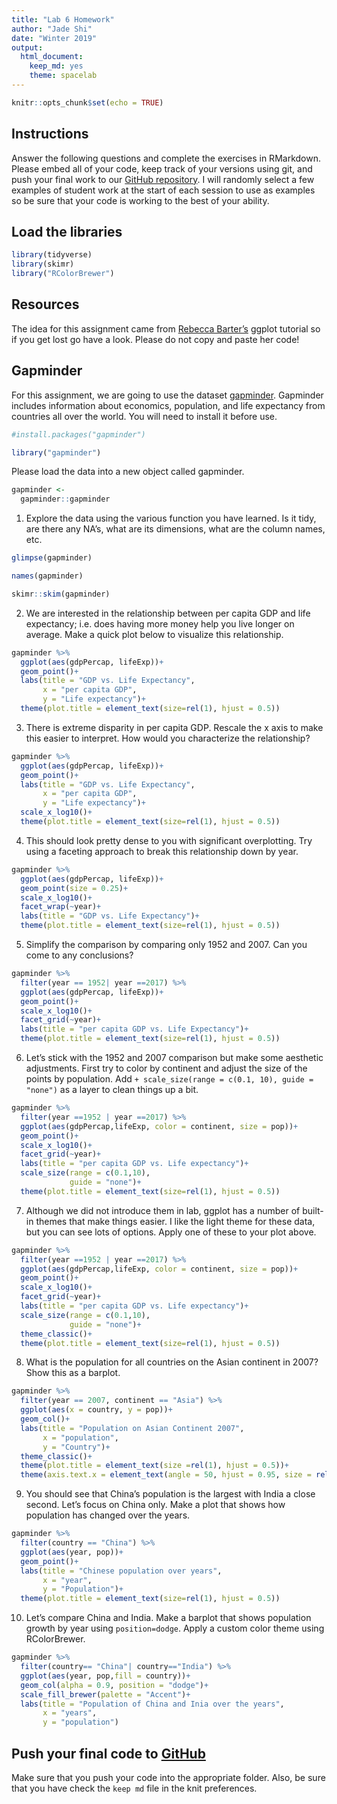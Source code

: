 ```yaml
---
title: "Lab 6 Homework"
author: "Jade Shi"
date: "Winter 2019"
output:
  html_document:
    keep_md: yes
    theme: spacelab
---
```


```r
knitr::opts_chunk$set(echo = TRUE)
```

## Instructions
Answer the following questions and complete the exercises in RMarkdown. Please embed all of your code, keep track of your versions using git, and push your final work to our [GitHub repository](https://github.com/FRS417-DataScienceBiologists). I will randomly select a few examples of student work at the start of each session to use as examples so be sure that your code is working to the best of your ability.

## Load the libraries
```r
library(tidyverse)
library(skimr)
library("RColorBrewer")
```

## Resources
The idea for this assignment came from [Rebecca Barter's](http://www.rebeccabarter.com/blog/2017-11-17-ggplot2_tutorial/) ggplot tutorial so if you get lost go have a look. Please do not copy and paste her code!  

## Gapminder
For this assignment, we are going to use the dataset [gapminder](https://cran.r-project.org/web/packages/gapminder/index.html). Gapminder includes information about economics, population, and life expectancy from countries all over the world. You will need to install it before use.
```r
#install.packages("gapminder")
```

```r
library("gapminder")
```

Please load the data into a new object called gapminder.
```r
gapminder <- 
  gapminder::gapminder
```

1. Explore the data using the various function you have learned. Is it tidy, are there any NA's, what are its dimensions, what are the column names, etc.
```r
glimpse(gapminder)
```

```r
names(gapminder)
```

```r
skimr::skim(gapminder)
```

2. We are interested in the relationship between per capita GDP and life expectancy; i.e. does having more money help you live longer on average. Make a quick plot below to visualize this relationship.

```r
gapminder %>% 
  ggplot(aes(gdpPercap, lifeExp))+
  geom_point()+
  labs(title = "GDP vs. Life Expectancy",
       x = "per capita GDP",
       y = "Life expectancy")+
  theme(plot.title = element_text(size=rel(1), hjust = 0.5))
```


3. There is extreme disparity in per capita GDP. Rescale the x axis to make this easier to interpret. How would you characterize the relationship?
```r
gapminder %>% 
  ggplot(aes(gdpPercap, lifeExp))+
  geom_point()+
  labs(title = "GDP vs. Life Expectancy",
       x = "per capita GDP",
       y = "Life expectancy")+
  scale_x_log10()+
  theme(plot.title = element_text(size=rel(1), hjust = 0.5))
```


4. This should look pretty dense to you with significant overplotting. Try using a faceting approach to break this relationship down by year.
```r
gapminder %>% 
  ggplot(aes(gdpPercap, lifeExp))+
  geom_point(size = 0.25)+
  scale_x_log10()+
  facet_wrap(~year)+
  labs(title = "GDP vs. Life Expectancy")+
  theme(plot.title = element_text(size=rel(1), hjust = 0.5))       
```


5. Simplify the comparison by comparing only 1952 and 2007. Can you come to any conclusions?
```r
gapminder %>% 
  filter(year == 1952| year ==2017) %>% 
  ggplot(aes(gdpPercap, lifeExp))+
  geom_point()+
  scale_x_log10()+
  facet_grid(~year)+
  labs(title = "per capita GDP vs. Life Expectancy")+
  theme(plot.title = element_text(size=rel(1), hjust = 0.5))
```

6. Let's stick with the 1952 and 2007 comparison but make some aesthetic adjustments. First try to color by continent and adjust the size of the points by population. Add `+ scale_size(range = c(0.1, 10), guide = "none")` as a layer to clean things up a bit.
```r
gapminder %>% 
  filter(year ==1952 | year ==2017) %>% 
  ggplot(aes(gdpPercap,lifeExp, color = continent, size = pop))+
  geom_point()+
  scale_x_log10()+
  facet_grid(~year)+
  labs(title = "per capita GDP vs. Life expectancy")+
  scale_size(range = c(0.1,10),
             guide = "none")+
  theme(plot.title = element_text(size=rel(1), hjust = 0.5))
```


7. Although we did not introduce them in lab, ggplot has a number of built-in themes that make things easier. I like the light theme for these data, but you can see lots of options. Apply one of these to your plot above.

```r
gapminder %>% 
  filter(year ==1952 | year ==2017) %>% 
  ggplot(aes(gdpPercap,lifeExp, color = continent, size = pop))+
  geom_point()+
  scale_x_log10()+
  facet_grid(~year)+
  labs(title = "per capita GDP vs. Life expectancy")+
  scale_size(range = c(0.1,10),
             guide = "none")+
  theme_classic()+
  theme(plot.title = element_text(size=rel(1), hjust = 0.5))
```


8. What is the population for all countries on the Asian continent in 2007? Show this as a barplot.
```r
gapminder %>% 
  filter(year == 2007, continent == "Asia") %>% 
  ggplot(aes(x = country, y = pop))+
  geom_col()+
  labs(title = "Population on Asian Continent 2007",
       x = "population",
       y = "Country")+
  theme_classic()+
  theme(plot.title = element_text(size =rel(1), hjust = 0.5))+
  theme(axis.text.x = element_text(angle = 50, hjust = 0.95, size = rel(1)))
```

9. You should see that China's population is the largest with India a close second. Let's focus on China only. Make a plot that shows how population has changed over the years.
```r
gapminder %>% 
  filter(country == "China") %>% 
  ggplot(aes(year, pop))+
  geom_point()+
  labs(title = "Chinese population over years",
       x = "year",
       y = "Population")+
  theme(plot.title = element_text(size=rel(1), hjust = 0.5))
```

10. Let's compare China and India. Make a barplot that shows population growth by year using `position=dodge`. Apply a custom color theme using RColorBrewer.
```r
gapminder %>% 
  filter(country== "China"| country=="India") %>% 
  ggplot(aes(year, pop,fill = country))+
  geom_col(alpha = 0.9, position = "dodge")+
  scale_fill_brewer(palette = "Accent")+
  labs(title = "Population of China and Inia over the years",
       x = "years",
       y = "population")
```


## Push your final code to [GitHub](https://github.com/FRS417-DataScienceBiologists)
Make sure that you push your code into the appropriate folder. Also, be sure that you have check the `keep md` file in the knit preferences.